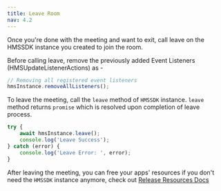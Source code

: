 ```yaml
---
title: Leave Room
nav: 4.2
---
```


Once you're done with the meeting and want to exit, call leave on the HMSSDK instance you created to join the room.

Before calling leave, remove the previously added Event Listeners (HMSUpdateListenerActions) as -

```js
// Removing all registered event listeners
hmsInstance.removeAllListeners();
```

To leave the meeting, call the `leave` method of `HMSSDK` instance. `leave` method returns `promise` which is resolved upon completion of leave process.

```js
try {
    await hmsInstance.leave();
    console.log('Leave Success');
} catch (error) {
    console.log('Leave Error: ', error);
}
```

After leaving the meeting, you can free your apps' resources if you don't need the `HMSSDK` instance anymore, check out [Release Resources Docs](https://www.100ms.live/docs/react-native/v2/features/release-resources)
